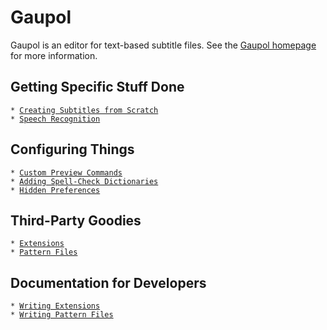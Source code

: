 = Gaupol =

Gaupol is an editor for text-based subtitle files. See the [[http://home.gna.org/gaupol/|Gaupol homepage]] for more information.

== Getting Specific Stuff Done ==

 * [[/CreatingSubtitles|Creating Subtitles from Scratch]]
 * [[/SpeechRecognition|Speech Recognition]]

== Configuring Things ==

 * [[/Preview|Custom Preview Commands]]
 * [[/SpellCheck|Adding Spell-Check Dictionaries]]
 * [[/HiddenPreferences|Hidden Preferences]]

== Third-Party Goodies ==

 * [[/Extensions|Extensions]]
 * [[/PatternFiles|Pattern Files]]

== Documentation for Developers ==

 * [[/WritingExtensions|Writing Extensions]]
 * [[/WritingPatternFiles|Writing Pattern Files]]
